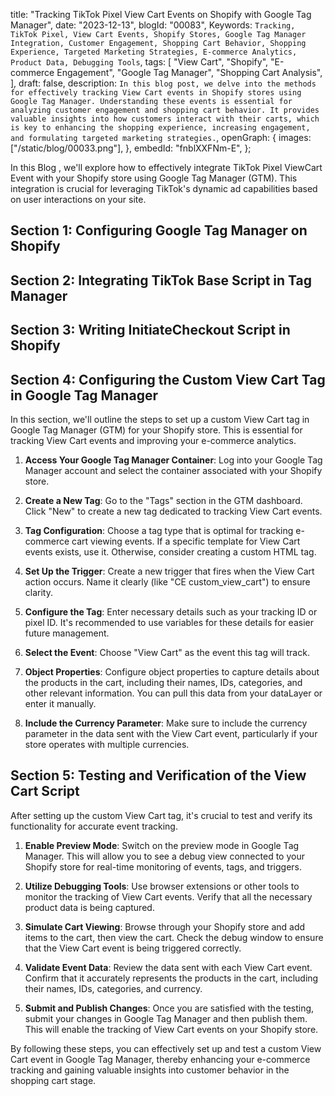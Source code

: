  title:
  "Tracking TikTok Pixel View Cart Events on Shopify with Google Tag Manager",
 date: "2023-12-13",
 blogId: "00083",
 Keywords: `Tracking, TikTok Pixel, View Cart Events, Shopify Stores, Google Tag Manager Integration, Customer Engagement, Shopping Cart Behavior, Shopping Experience, Targeted Marketing Strategies, E-commerce Analytics, Product Data, Debugging Tools`,
 tags: [
  "View Cart",
  "Shopify",
  "E-commerce Engagement",
  "Google Tag Manager",
  "Shopping Cart Analysis",
 ],
 draft: false,
 description: `In this blog post, we delve into the methods for effectively tracking View Cart events in Shopify stores using Google Tag Manager. Understanding these events is essential for analyzing customer engagement and shopping cart behavior. It provides valuable insights into how customers interact with their carts, which is key to enhancing the shopping experience, increasing engagement, and formulating targeted marketing strategies.`,
 openGraph: {
  images: ["/static/blog/00033.png"],
 },
 embedId: "fnblXXFNm-E",
};

<BlogHeader metadata={metadata} />

In this Blog , we'll explore how to effectively integrate TikTok Pixel ViewCart
Event with your Shopify store using Google Tag Manager (GTM). This integration is
crucial for leveraging TikTok's dynamic ad capabilities based on user interactions
on your site.

<YoutubeEmbed embedId={metadata.embedId} />

## Section 1: Configuring Google Tag Manager on Shopify

<ConfiguringGTM />

## Section 2: Integrating TikTok Base Script in Tag Manager

<TikTokPageView />

## Section 3: Writing InitiateCheckout Script in Shopify

<ViewCart />

## Section 4: Configuring the Custom View Cart Tag in Google Tag Manager

In this section, we'll outline the steps to set up a custom View Cart tag in Google Tag Manager (GTM) for your Shopify store. This is essential for tracking View Cart events and improving your e-commerce analytics.

1. **Access Your Google Tag Manager Container**: Log into your Google Tag Manager account and select the container associated with your Shopify store.

2. **Create a New Tag**: Go to the "Tags" section in the GTM dashboard. Click "New" to create a new tag dedicated to tracking View Cart events.

3. **Tag Configuration**: Choose a tag type that is optimal for tracking e-commerce cart viewing events. If a specific template for View Cart events exists, use it. Otherwise, consider creating a custom HTML tag.

4. **Set Up the Trigger**: Create a new trigger that fires when the View Cart action occurs. Name it clearly (like "CE custom_view_cart") to ensure clarity.

5. **Configure the Tag**: Enter necessary details such as your tracking ID or pixel ID. It's recommended to use variables for these details for easier future management.

6. **Select the Event**: Choose "View Cart" as the event this tag will track.

7. **Object Properties**: Configure object properties to capture details about the products in the cart, including their names, IDs, categories, and other relevant information. You can pull this data from your dataLayer or enter it manually.

8. **Include the Currency Parameter**: Make sure to include the currency parameter in the data sent with the View Cart event, particularly if your store operates with multiple currencies.

## Section 5: Testing and Verification of the View Cart Script

After setting up the custom View Cart tag, it's crucial to test and verify its functionality for accurate event tracking.

1. **Enable Preview Mode**: Switch on the preview mode in Google Tag Manager. This will allow you to see a debug view connected to your Shopify store for real-time monitoring of events, tags, and triggers.

2. **Utilize Debugging Tools**: Use browser extensions or other tools to monitor the tracking of View Cart events. Verify that all the necessary product data is being captured.

3. **Simulate Cart Viewing**: Browse through your Shopify store and add items to the cart, then view the cart. Check the debug window to ensure that the View Cart event is being triggered correctly.

4. **Validate Event Data**: Review the data sent with each View Cart event. Confirm that it accurately represents the products in the cart, including their names, IDs, categories, and currency.

5. **Submit and Publish Changes**: Once you are satisfied with the testing, submit your changes in Google Tag Manager and then publish them. This will enable the tracking of View Cart events on your Shopify store.

By following these steps, you can effectively set up and test a custom View Cart event in Google Tag Manager, thereby enhancing your e-commerce tracking and gaining valuable insights into customer behavior in the shopping cart stage.
